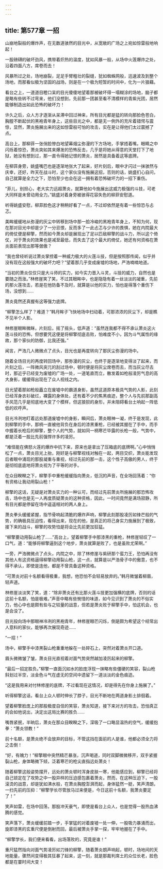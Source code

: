 ```yaml
---
---
---
```

title: 第577章 一招
---



山崩地裂般的爆炸声，在无数道骇然的目光中，从宽敞的广场之上宛如惊雷般地响起！

一股磅礴的破坏劲风，携带着炽热的温度，犹如风暴一般，从场中火莲爆炸之处，沿着四面八方，席卷而去！

风暴所过之处，场地崩裂，足足手臂粗壮的裂缝，犹如蜘蛛网般，迅速波及到整个场地，而那看似极为坚固的战场，则是在一个极为短暂的时间中，化为一片狼藉。

看台之上，一道道目瞪口呆的目光傻傻地望着那被破坏得一塌糊涂的场地，脑子都是略有些转不过弯来，他们没想到，先前那一团甚至看不清模样的青紫光团，居然能够制造出如此恐怖的破坏力！

许久之后，众人方才逐渐从呆滞中回过神来，所有目光都是猛的转向那脸色苍白，胸膛不断起伏的黑袍青年身上，这些目光之中，都是无一例外的充斥着错愕与震惊，显然，萧炎施展出来的这如惊雷般可怕的攻击，实在是让得他们太过震撼了点。

高台上，那柳菲一张俏脸惨白地望幕烟尘弥漫的下方场地，手掌捂着嘴，眼睛之中闪烁着惊恐，萧炎突如其来爆发的恐怖反击，几乎是将她从得意的天堂打下了地狱，她没有想到过，那一直令得她记恨的萧炎，居然是具备着这等底牌。

在柳菲身旁，姚盛嘴巴也是逐渐地张大了起来，好片刻后，眼中才闪过一抹骇然与庆幸，还好，昨天在战斗时，这个家伙没有施展这招，否则的话，姚盛扪心自问，自己就算是全力之下，恐怕至少也会在这一拥有着恐怖破坏力的一招下重伤。

“菲儿，别担心，老大实力远超萧炎，就算他如今施展出这威力极强的斗技，可老大同样是未曾动用全力。”姚盛对着身旁被骇得花容失色的柳菲安慰道。

听得姚盛安慰，柳菲脸色这才稍稍好看了一点，不过却依然是有着一些惊恐与忐忑。

美眸缓缓地从弥漫的灰尘中转移到场中那一脸冷峻的黑袍青年身上，不知为何，现在那对目光中却是少了一分忌恨，反而多了一此忐忑与少许的畏惧，她在内院最大的倚仗便是柳擎，然而如今萧炎却是展现出了足以匹敌柳擎的战斗力，所以这个倚仗，对于萧炎的效果也是减至最低，而失去了这个最大的倚仗，她还有何资格在萧炎面前表现出那等倨傲？

“我也曾经听说过萧炎掌控着一种威力极大的火莲斗技，但是按照那传闻，似乎并没有现在这般强大的破坏力吧？”望着那几乎变成废墟的场地，严浩喃喃地道。

“当初的萧炎仅仅只是大斗师的实力，如今实力晋入斗灵，斗技的威力，自然也是要随之而涨。”林修崖笑了笑，不过其眼眸中，也是隐隐有着一丝淡淡的凝重，先前的那火莲攻击，若是在他防备不及时，就算是以他的实力，怕也是得落个重伤下场，没想到……

萧炎竟然还真握有这等强力底牌。

“柳擎怎么样了？难道？”韩月眸子飞快地场中扫动着，可那浓浓的灰尘下，却是瞧不见半个人影。

林修崖眼眸微眯，片刻后，摇了摇头，低声道：“虽然连我都不得不承认萧炎这火莲斗技的恐怖，但想要凭这便是将柳擎彻底击败，怕难度不小，因为斗气属性的缘故，那个家伙的防御，比我还强。”

闻言，严浩几人微微点了点头，目光也是再度转向了那灰尘弥漫的场中。

随着全场目光的再度转回场中，那弥漫的灰尘，也终于是逐渐地变得淡了起来，而片刻之后，一阵微风突兀的刮过场中，顿时便是将灰尘席卷而去，而当灰尘尽去时，那近乎已经变为废墟的广场一处，一道笔直而立，散发着如枪般凌厉气息的高大身影，缓缓得出现在了众人视线之内。

目光望着那如枪般矗立在废墟中的霸道身影，虽然这道原本极具气势的人影，此刻已经浑身衣衫破烂，裸露的身体处，还有着不少的焦黑痕迹，整个人与先前那副高手风范几乎是彻底地大变了个模样，但这狼狈的身形，并未阻碍看台土响起一阵低低的欢呼声。

目光冷冽地盯着远处那道废墟中的身影，瞬间后，萧炎眼神一凝，终于是发现，此刻柳擎的手中，那柄一直被他背负在身后的漆黑重枪，已经被其握在了手中，而手中握着长枪后的柳擎，整个人的气势，就如同一柄寒芒毕露的长枪一般，气势中，都是泛着一股比先前强悍许多的凌厉。

“难怪能在佛怒火莲的爆炸中抗下来，原来也是拿出了压箱底的底牌啊。”心中悄悄松了一点，萧炎目光上抬，刚好是与柳擎视线对触在一起，两目交织，萧炎能发现后者眼中涌现的那股凝重与重视，经过先前的那一击，这个性子高傲的男人，终于是彻彻底底地将萧炎视为了平等的对手。

在众目睽睽之下，柳擎手中重枪缓缓指向萧炎，低沉的声音，在全场回荡着：“你有资格让我动用裂山枪！”

柳擎的这话，无疑是对萧炎实力的一种认可，而经过先前萧炎所施展的那恐怖攻击，场中也是无一人再度质疑萧炎的这种资格，因此，一时间竟然是满场寂静，所有目光都是停留在场中遥遥相对的两人身上。

萧炎拳头缓缓紧握，指节骨响起清脆的爆炸声响，柳擎此刻那股凌厉如锋芒般的气势，的确极具压迫性，看得出来，现在的他，是真正的将己身实力施展到了极致，接下来的战斗，柳擎的攻势怕是将会比先前更加狂猛。

“柳擎要动用裂山枪了……”高台上，望着柳擎手中那漆黑的重枪，林修崖轻叹了一口气，道：“能够将柳擎逼到这个地步，萧炎就算是败了，也是虽败尤荣啊。”

一旁，严浩微微点了点头，内院之中，除了林修崖与紫研那个蛮力王，恐怕再没有其他人有这资格逼得柳擎动用裂山枪，这一点，就算是以严浩骨子中的傲意，也不得不承认，即使是连他，都是不曾具备这种资格。

“可萧炎对前十名额看得极重，我想，他恐怕不会轻易放弃的。”韩月微皱着柳眉，轻声道。

林修崖淡淡笑了笑，道：“除非萧炎还有比那火莲斗技更加强横的底牌，否则的话这前十名额，怕是极难。”声音中略有些惋惜的味道，如今见识到了萧炎的不俗实力，他心中也是颇有些与之较量的战意，但若是萧炎败于柳擎手中，怕这机会，也是会没了。

目光投向场中那眼神冷冽的黑袍青年，林修崖眼芒闪烁，倒是颇为希望这个经常出人意料的家伙，能够再次展现奇迹……

“一招！”

场中，柳擎手中漆黑裂山枪重重地躲在一处碎石上，突然对着萧炎开口道。

眉头微微皱了皱，萧炎目光直视着对面气势突然越加凌厉起来的柳擎。

“最后一招定胜负。”柳擎一直面沉如水的脸庞浮现一抹略有些僵硬的笑容，裂山枪斜划过半空，淡金色斗气在虚无的空间中遗留下一道淡淡的金色痕迹。

“这是我用来对付林修崖的底牌，不过看现在这情况，却是得先在你身上施展了。”

听得柳擎这话，看台上众人顿时伸长了脖子，目光不断地在两道身影土排徊着。

望着柳擎脸庞上的那股极度自信的笑容，萧炎知道，接下来对方的攻击，恐怕真正的会如他说出，决定出这局比赛的胜负……

嘴唇紧抿，半晌后，萧炎在那众目睽睽之下，深吸了一口略显温热的空气，缓缓抱拳：“萧炎领教！”

前十名额，是萧炎绝不会放弃的目标，不管这挡在面前的人是谁，他都必须全力将之击倒！

“好，有魄力！”柳擎眼中突然精芒暴涨，沉声喝道，同时双脚微微移开，双手紧握裂山枪，身体略微下倾，泛着寒芒的枪尖直指远处萧炎！

随着柳擎这般姿势摆开，远处的萧炎顿时浑身皮肤一寒，他能感应到，柳擎已经将自己锁定在了攻势之中一股异样的压迫感包裹着萧炎，然而，在这种压迫下，一股滚烫的战意，却是犹如沸水般，在萧炎胸膛澎湃而起，身体猛然一挺，笑声清朗，一扫先前的压抑：“柳擎学长尽管放马过来便是，今日这前十名额，我萧炎要定了！”

笑声如雷，在场中回荡，那股冲天豪气，即使是看台上众人，也是觉得一股热血沸腾的感觉。

笑声落下，萧炎缓缓前踏一步，手掌猛的对着废墟一处一伸，一股吸力暴涌而出，旋即漆黑的玄重尺便是倒射而回，最后被萧炎手掌一探，牢牢地握在了手中。

“柳擎学长，我们便来看看，出场落败的，究竟是谁！”

重尺猛然指向对面气势凌厉如刀锋的柳擎，随着萧炎朗声响起，顿时，场地间的天地能量，骤然间变得极其狂暴了起来，这一刻，就是那裁判席土的众位长老，脸色都是在霎时间大变！
